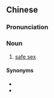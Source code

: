 ==Chinese==
{{zh-forms|s=安全性爱|type=22}}

===Pronunciation===
{{zh-pron
|m=ānquán xìng'ài
|cat=n
}}

===Noun===
{{zh-noun}}

# [[safe sex]]

====Synonyms====
* {{zh-l|安全性交}}
* {{zh-l|安全性行為}}

{{zh-cat|Sex}}